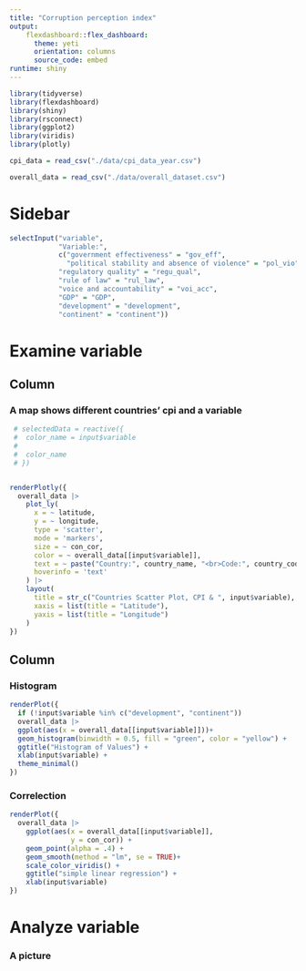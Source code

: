 ```yaml
---
title: "Corruption perception index"
output: 
    flexdashboard::flex_dashboard:
      theme: yeti
      orientation: columns
      source_code: embed
runtime: shiny
---
```



```r
library(tidyverse)
library(flexdashboard)
library(shiny)
library(rsconnect)
library(ggplot2)
library(viridis)
library(plotly)

cpi_data = read_csv("./data/cpi_data_year.csv")

overall_data = read_csv("./data/overall_dataset.csv")
```

Sidebar { .sidebar data-width=400} 
=====================================

```r
selectInput("variable", 
            "Variable:",
            c("government effectiveness" = "gov_eff", 
              "political stability and absence of violence" = "pol_vio",
            "regulatory quality" = "regu_qual",
            "rule of law" = "rul_law",
            "voice and accountability" = "voi_acc",
            "GDP" = "GDP",
            "development" = "development",
            "continent" = "continent"))

```



Examine variable
=====================================  


Column {data-width=650}
-----------------------------------------------------------------------

### A map shows different countries' cpi and a variable

```r

 # selectedData = reactive({
 #  color_name = input$variable
 # 
 #  color_name
 # })


renderPlotly({
  overall_data |>
    plot_ly(
      x = ~ latitude,
      y = ~ longitude,
      type = 'scatter',
      mode = 'markers',
      size = ~ con_cor,
      color = ~ overall_data[[input$variable]],
      text = ~ paste("Country:", country_name, "<br>Code:", country_code),
      hoverinfo = 'text'
    ) |>
    layout(
      title = str_c("Countries Scatter Plot, CPI & ", input$variable),
      xaxis = list(title = "Latitude"),
      yaxis = list(title = "Longitude")
    )
})
```

Column {data-width=350}
-----------------------------------------------------------------------

### Histogram

```r

renderPlot({
  if (!input$variable %in% c("development", "continent"))
  overall_data |> 
  ggplot(aes(x = overall_data[[input$variable]]))+
  geom_histogram(binwidth = 0.5, fill = "green", color = "yellow") +
  ggtitle("Histogram of Values") +
  xlab(input$variable) +
  theme_minimal()
})
```

### Correlection

```r

renderPlot({
  overall_data |> 
    ggplot(aes(x = overall_data[[input$variable]], 
               y = con_cor)) + 
    geom_point(alpha = .4) + 
    geom_smooth(method = "lm", se = TRUE)+
    scale_color_viridis() + 
    ggtitle("simple linear regression") +
    xlab(input$variable)
})
```
Analyze variable
=====================================     

### A picture
    
```r
```